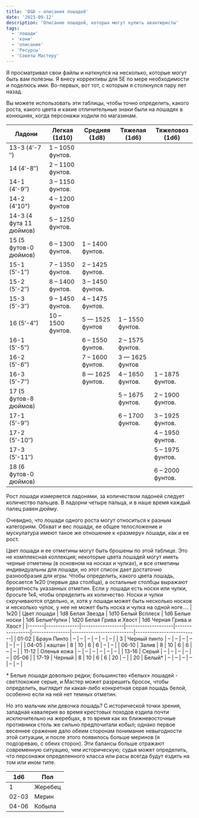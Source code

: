 ```yaml
---
title: 'D&D — описания лошадей'
date: '2023-09-12'
description: 'Описание лошадей, которых могут купить авантюристы'
tags:
  - 'лошади'
  - 'кони'
  - 'описание'
  - 'Ресурсы'
  - 'Советы Мастеру'
---
```


Я просматривал свои файлы и наткнулся на несколько, которые могут быть вам полезны. Я внесу коррективы для 5E по мере необходимости и поделюсь ими. Во-первых, вот тот, с которым я столкнулся пару лет назад.

Вы можете использовать эти таблицы, чтобы точно определить, какого роста, какого цвета и какие отличительные знаки были на лошадях в конюшнях, когда персонажи ходили по магазинам.

| Ладони                  | Легкая (1d10)     | Средняя (1d8)    | Тяжелая (1d6)    | Тяжеловоз (1d6)  |
| ----------------------- | ----------------- | ---------------- | ---------------- | ---------------- |
| 13-3 (4′-7 ″)           | 1 – 1050 фунтов.  |                  |                  |                  |
| 14 (4′-8″)              | 2 – 1100 фунтов.  |                  |                  |                  |
| 14-1 (4′-9″)            | 3 – 1150 фунтов.  |                  |                  |                  |
| 14-2 (4'10")            | 4 – 1200 фунтов   |                  |                  |                  |
| 14-3 (4 фута 11 дюймов) | 5 – 1250 фунтов.  |                  |                  |                  |
| 15 (5 футов-0 дюймов)   | 6 – 1300 фунтов.  | 1 – 1400 фунтов. |                  |                  |
| 15-1 (5′-1″)            | 7 – 1350 фунтов.  | 2 – 1425 фунтов. |                  |                  |
| 15-2 (5′-2″)            | 8 – 1400 фунтов.  | 3 – 1450 фунтов. |                  |                  |
| 15-3 (5′-3″)            | 9 – 1450 фунтов.  | 4 – 1475 фунтов. |                  |                  |
| 16 (5′-4″)              | 10 – 1500 фунтов. | 5 — 1525 фунтов  | 1 – 1550 фунтов. |                  |
| 16-1 (5′-5″)            |                   | 6 – 1550 фунтов. | 2 – 1575 фунтов. |                  |
| 16-2 (5′-6″)            |                   | 7 – 1600 фунтов. | 3 — 1625 фунтов  |                  |
| 16-3 (5′-7″)            |                   | 8 — 1625 фунтов. | 4 – 1650 фунтов. | 1 – 1875 фунтов. |
| 17 (5 футов-8 дюймов)   |                   |                  | 5 – 1675 фунтов. | 2 – 1900 фунтов. |
| 17-1 (5′-9″)            |                   |                  | 6 – 1700 фунтов. | 3 – 1925 фунтов. |
| 17-2 (5′-10″)           |                   |                  |                  | 4 – 1950 фунтов. |
| 17-3 (5′-11″)           |                   |                  |                  | 5 – 1975 фунтов. |
| 18 (6 футов-0 дюймов)   |                   |                  |                  | 6 – 2000 фунтов. |

Рост лошади измеряется ладонями, за количеством ладоней следует количество пальцев. В ладорни четыре пальца, и в наше время каждый палец равен дюйму.

Очевидно, что лошади одного роста могут относиться к разным категориям. Обхват и вес лошади, ее общее телосложение и мускулатура имеют такое же отношение к «размеру» лошади, как и ее рост.

Цвет лошади и ее отметины могут быть брошены по этой таблице. Это не комплексная коллекция; некоторые цвета лошадей могут иметь черные отметины (в основном на носках и чулках), и все отметины индивидуальны для лошади, но этот список дает достаточно разнообразия для игры. Чтобы определить, какого цвета лошадь, бросается 1к20 (первые два столбца), а остальные столбцы выражают вероятность указанных отметин. Если у лошади есть носки или чулки, бросьте 1к4, чтобы определить их количество. Носки и чулки скручиваются отдельно, и, хотя у лошади может быть несколько носков и несколько чулок, у нее не может быть носка и чулка на одной ноге….
| 1к20 | Цвет лошади | 1d8 Белая Звезда | 1d10 Белый Всплеск | 1d6 Белые носки | 1d6 БелыеЧулки | 1d20 Белая Грива и Хвост | 1d6 Черная Грива и Хвост |
|-------|--------------|------------------|--------------------|-----------------|----------------|--------------------------|--------------------------|
| 01-02 | Браун Пинто | – | – | – | – | – | – |
| 3 | Черный пинто | – | – | – | – | – | – |
| 04-05 | каштан | 8 | 10 | 6 | 6 | – | – |
| 06-10 | Залив | 8 | 10 | 6 | 6 | – | – |
| 11-12 | Оленья кожа | – | – | – | – | – | – |
| 13-16 | Серый | – | – | – | – | – | 05-06 |
| 17-19 | Черный | 8 | 10 | 6 | 6 | 20 | – |
| 20 | Белый\* | – | – | – | – | – | – |

\* Белые лошади довольно редки; большинство «белых» лошадей - светлокожие серые, и Мастер может разрешить бросок, чтобы определить, выглядит ли какая-либо конкретная серая лошадь белой, особенно если на ней нет темных отметин.

Но это мальчик или девочка лошадь? С исторической точки зрения, западная кавалерия во время крестовых походов ездила почти исключительно на жеребцах, в то время как их ближневосточные противники столь же сильно предпочитали кобыл; однако первое весеннее сражение дало обеим сторонам понимание невыгодности этой ситуации, и после этого появилось больше меринов (я подозреваю, с обеих сторон). Эти балансы больше отражают современную ситуацию, чем историческую; судья может определить, что персонажи определенного класса или расы всегда будут ездить на том или ином типе.

| 1d6   | Пол     |
| ----- | ------- |
| 1     | Жеребец |
| 02-03 | Мерин   |
| 04-06 | Кобыла  |
